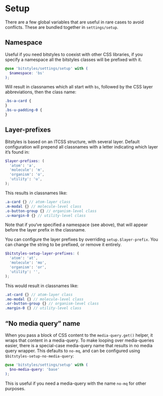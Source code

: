 
<Meta title="Design Tokens/Setup" />

# Setup

There are a few global variables that are useful in rare cases to avoid conflicts. These are bundled together in `settings/setup`.

## Namespace

Useful if you need bitstyles to coexist with other CSS libraries, if you specify a namespace all the bitstyles classes will be prefixed with it.

```scss
@use 'bitstyles/settings/setup' with (
  $namespace: 'bs'
);
```

Will result in classnames which all start with `bs`, followed by the CSS layer abbreviations, then the class name:

```scss
.bs-a-card {
}
.bs-u-padding-0 {
}
```

## Layer-prefixes

Bitstyles is based on an ITCSS structure, with several layer. Default configuration will prepend all classnames with a letter indicating which layer it’s found in:

```scss
$layer-prefixes: (
  'atom': 'a',
  'molecule': 'm',
  'organism': 'o',
  'utility': 'u',
);
```

This results in classnames like:

```scss
.a-card {} // atom-layer class
.m-modal {} // molecule-level class
.o-button-group {} // organism-level class
.u-margin-0 {} // utility-level class
```

Note that if you‘ve specified a namespace (see above), that will appear before the layer prefix in the classname.

You can configure the layer prefixes by overriding `setup.$layer-prefix`. You can change the string to be prefixed, or remove it entirely.

```scss
$bitstyles-setup-layer-prefixes: (
  'atom': 'at',
  'molecule': 'mo',
  'organism': 'or',
  'utility': '',
);
```

This would result in classnames like:

```scss
.at-card {} // atom-layer class
.mo-modal {} // molecule-level class
.or-button-group {} // organism-level class
.margin-0 {} // utility-level class
```

## “No media query” name

When you pass a block of CSS content to the `media-query.get()` helper, it wraps that content in a media-query. To make looping over media-queries easier, there is a special-case media-query name that results in no media query wrapper. This defaults to `no-mq`, and can be configured using `$bitstyles-setup-no-media-query`:

```scss
@use 'bitstyles/settings/setup' with (
  $no-media-query: 'base'
);
```

This is useful if you need a media-query with the name `no-mq` for other purposes.

